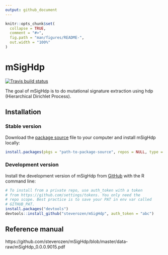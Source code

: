 ```yaml
---
output: github_document
---
```


<!-- README.md is generated from README.Rmd. Please edit that file -->

```r
knitr::opts_chunk$set(
  collapse = TRUE,
  comment = "#>",
  fig.path = "man/figures/README-",
  out.width = "100%"
)
```

# mSigHdp

<!-- badges: start -->
[![Travis build status](https://travis-ci.com/steverozen/mSigHdp.svg?token=4tzsJkhpLqWUuJC1zszF&branch=master)](https://travis-ci.com/steverozen/mSigHdp)
<!-- badges: end -->

The goal of mSigHdp is to do mutational signature extraction using hdp (Hierarchical Dirichlet Process).

## Installation

### Stable version
Download the [package source](https://github.com/steverozen/mSigHdp/tree/master/data-raw/source-file/mSigHdp_0.0.0.9015.tar.gz) file to your computer and install mSigHdp locally:

``` r
install.packages(pkgs = "path-to-package-source", repos = NULL, type = "source")
```

### Development version
Install the development version of mSigHdp from [GitHub](https://github.com/) with the R command line:

``` r
# To install from a private repo, use auth_token with a token
# from https://github.com/settings/tokens. You only need the
# repo scope. Best practice is to save your PAT in env var called
# GITHUB_PAT.
install.packages("devtools")
devtools::install_github("steverozen/mSigHdp", auth_token = "abc")
```
## Reference manual

https://github.com/steverozen/mSigHdp/blob/master/data-raw/mSigHdp_0.0.0.9015.pdf

